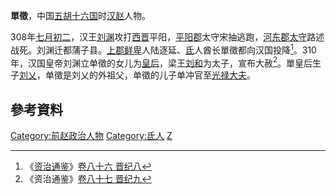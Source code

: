 '''單徵'''，中国[[五胡十六国|五胡十六国]]时[[汉赵|汉赵]]人物。

308年[[七月初二|七月初二]]，汉王[[刘渊|刘渊]]攻打[[西晋|西晋]]平阳，[[平阳郡|平阳郡]]太守宋抽逃跑，[[河東郡_(中國)|河东郡]][[太守|太守]]路述战死。刘渊迁都蒲子县。[[上郡|上郡]][[鲜卑|鲜卑]]人陆逐延、[[氐|氐]]人酋长單徵都向汉国投降<ref>《[[资治通鉴|资治通鉴]]》[[s:資治通鑑/卷086|卷八十六 晋纪八]]</ref>。310年，汉国皇帝刘渊立单徵的女儿为[[單皇后|皇后]]，梁王[[刘和|刘和]]为太子，宣布大赦<ref>《资治通鉴》[[s:資治通鑑/卷087|卷八十七 晋纪九]]</ref>。單皇后生子[[刘乂|刘乂]]，单徵是刘乂的外祖父，单徵的儿子单冲官至[[光禄大夫|光禄大夫]]。

==參考資料==
{{reflist}}
{{DEFAULTSORT:S}}

[[Category:前赵政治人物|Category:前赵政治人物]]
[[Category:氐人|Category:氐人]]
[[Category:單姓|Z]]